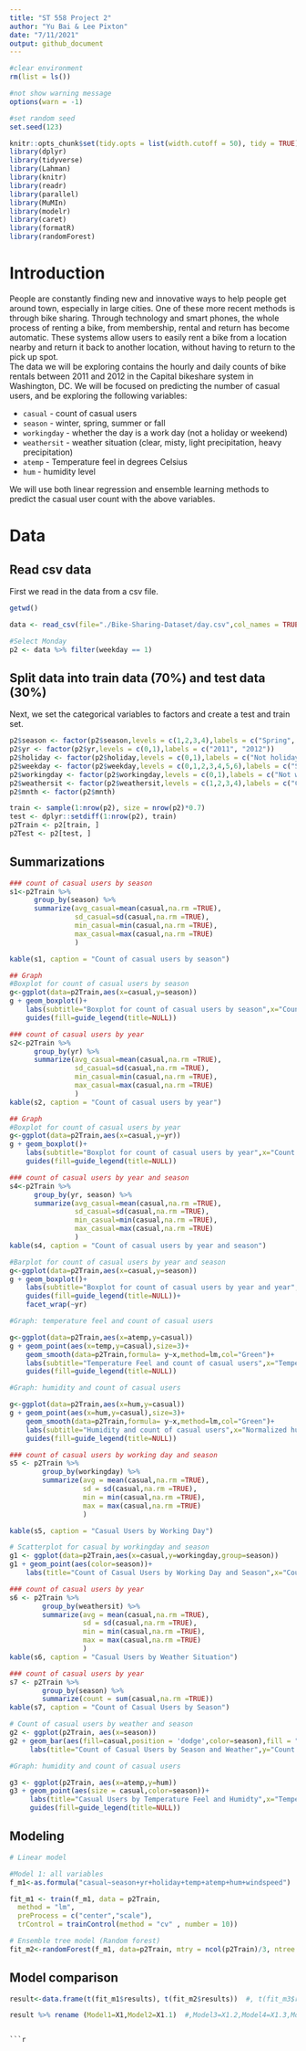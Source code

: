 ```yaml
---
title: "ST 558 Project 2"
author: "Yu Bai & Lee Pixton"
date: "7/11/2021"
output: github_document
---
```


```r
#clear environment
rm(list = ls())

#not show warning message
options(warn = -1)

#set random seed
set.seed(123)

```

```r
knitr::opts_chunk$set(tidy.opts = list(width.cutoff = 50), tidy = TRUE)
library(dplyr)
library(tidyverse)
library(Lahman)
library(knitr)
library(readr)
library(parallel)
library(MuMIn)
library(modelr)
library(caret)
library(formatR)  
library(randomForest)

```

# Introduction  
People are constantly finding new and innovative ways to help people get around town, especially in large cities. One of these more recent methods is through bike sharing. Through technology and smart phones, the whole process of renting a bike, from membership, rental and return has become automatic. These systems allow users to easily rent a bike from a location nearby and return it back to another location, without having to return to the pick up spot.   
The data we will be exploring contains the hourly and daily counts of bike rentals between 2011 and 2012 in the Capital bikeshare system in Washington, DC. We will be focused on predicting the number of casual users, and be exploring the following variables:

* `casual` - count of casual users
* `season` - winter, spring, summer or fall
* `workingday` - whether the day is a work day (not a holiday or weekend)
* `weathersit` - weather situation (clear, misty, light precipitation, heavy precipitation)
* `atemp` - Temperature feel in degrees Celsius
* `hum` - humidity level

We will use both linear regression and ensemble learning methods to predict the casual user count with the above variables.

# Data  

## Read csv data   
First we read in the data from a csv file.
```r
getwd()

data <- read_csv(file="./Bike-Sharing-Dataset/day.csv",col_names = TRUE)

#Select Monday
p2 <- data %>% filter(weekday == 1)

```

## Split data into train data (70%) and test data (30%)  
Next, we set the categorical variables to factors and create a test and train set.
```r
p2$season <- factor(p2$season,levels = c(1,2,3,4),labels = c("Spring", "Summer", "Fall","Winter"))
p2$yr <- factor(p2$yr,levels = c(0,1),labels = c("2011", "2012"))
p2$holiday <- factor(p2$holiday,levels = c(0,1),labels = c("Not holiday", "Holiday"))
p2$weekday <- factor(p2$weekday,levels = c(0,1,2,3,4,5,6),labels = c("Sunday", "Monday", "Tuesday","Wednesday","Thursday","Friday","Saturday"))
p2$workingday <- factor(p2$workingday,levels = c(0,1),labels = c("Not workingday", "Workingday"))
p2$weathersit <- factor(p2$weathersit,levels = c(1,2,3,4),labels = c("Clear", "Mist cloudy", "Light snow/rain","Heavy rain/snow"))
p2$mnth <- factor(p2$mnth)

train <- sample(1:nrow(p2), size = nrow(p2)*0.7)
test <- dplyr::setdiff(1:nrow(p2), train)
p2Train <- p2[train, ]
p2Test <- p2[test, ]

```

## Summarizations  

```r
### count of casual users by season
s1<-p2Train %>% 
      group_by(season) %>%
      summarize(avg_casual=mean(casual,na.rm =TRUE),
                sd_casual=sd(casual,na.rm =TRUE),
                min_casual=min(casual,na.rm =TRUE),
                max_casual=max(casual,na.rm =TRUE)
                )

kable(s1, caption = "Count of casual users by season")

## Graph
#Boxplot for count of casual users by season
g<-ggplot(data=p2Train,aes(x=casual,y=season))
g + geom_boxplot()+
    labs(subtitle="Boxplot for count of casual users by season",x="Count of casual users",y="Season")+
    guides(fill=guide_legend(title=NULL))


```

```r
### count of casual users by year
s2<-p2Train %>% 
      group_by(yr) %>%
      summarize(avg_casual=mean(casual,na.rm =TRUE),
                sd_casual=sd(casual,na.rm =TRUE),
                min_casual=min(casual,na.rm =TRUE),
                max_casual=max(casual,na.rm =TRUE)
                )
kable(s2, caption = "Count of casual users by year")

## Graph
#Boxplot for count of casual users by year
g<-ggplot(data=p2Train,aes(x=casual,y=yr))
g + geom_boxplot()+
    labs(subtitle="Boxplot for count of casual users by year",x="Count of casual users",y="Year")+
    guides(fill=guide_legend(title=NULL))

```


```r
### count of casual users by year and season
s4<-p2Train %>% 
      group_by(yr, season) %>%
      summarize(avg_casual=mean(casual,na.rm =TRUE),
                sd_casual=sd(casual,na.rm =TRUE),
                min_casual=min(casual,na.rm =TRUE),
                max_casual=max(casual,na.rm =TRUE)
                )
kable(s4, caption = "Count of casual users by year and season")

#Barplot for count of casual users by year and season
g<-ggplot(data=p2Train,aes(x=casual,y=season))
g + geom_boxplot()+
    labs(subtitle="Boxplot for count of casual users by year and year",x="Count of casual users",y="Season")+
    guides(fill=guide_legend(title=NULL))+
    facet_wrap(~yr)

```


```r
#Graph: temperature feel and count of casual users

g<-ggplot(data=p2Train,aes(x=atemp,y=casual))
g + geom_point(aes(x=temp,y=casual),size=3)+
    geom_smooth(data=p2Train,formula= y~x,method=lm,col="Green")+
    labs(subtitle="Temperature Feel and count of casual users",x="Temperature Feel",y="Count of casual users")+
    guides(fill=guide_legend(title=NULL))

```

```r
#Graph: humidity and count of casual users

g<-ggplot(data=p2Train,aes(x=hum,y=casual))
g + geom_point(aes(x=hum,y=casual),size=3)+
    geom_smooth(data=p2Train,formula= y~x,method=lm,col="Green")+
    labs(subtitle="Humidity and count of casual users",x="Normalized humidity",y="Count of casual users")+
    guides(fill=guide_legend(title=NULL))

```

```r
### count of casual users by working day and season
s5 <- p2Train %>% 
        group_by(workingday) %>%
        summarize(avg = mean(casual,na.rm =TRUE),
                  sd = sd(casual,na.rm =TRUE),
                  min = min(casual,na.rm =TRUE),
                  max = max(casual,na.rm =TRUE)
                  )

kable(s5, caption = "Casual Users by Working Day")
```

```r
# Scatterplot for casual by workingday and season
g1 <- ggplot(data=p2Train,aes(x=casual,y=workingday,group=season))
g1 + geom_point(aes(color=season))+
    labs(title="Count of Casual Users by Working Day and Season",x="Count of casual users",y="Working Day")


```

```r
### count of casual users by year
s6 <- p2Train %>% 
        group_by(weathersit) %>%
        summarize(avg = mean(casual,na.rm =TRUE),
                  sd = sd(casual,na.rm =TRUE),
                  min = min(casual,na.rm =TRUE),
                  max = max(casual,na.rm =TRUE)
                  )
kable(s6, caption = "Casual Users by Weather Situation")
```

```r
### count of casual users by year
s7 <- p2Train %>% 
        group_by(season) %>%
        summarize(count = sum(casual,na.rm =TRUE))
kable(s7, caption = "Count of Casual Users by Season")
```

```r
# Count of casual users by weather and season
g2 <- ggplot(p2Train, aes(x=season))
g2 + geom_bar(aes(fill=casual,position = 'dodge',color=season),fill = "white") +
     labs(title="Count of Casual Users by Season and Weather",y="Count of Casual Users",x="Season") + theme(legend.title = element_blank(),axis.text.x = element_blank()) + facet_wrap(p2Train$weathersit)
```


```r
#Graph: humidity and count of casual users

g3 <- ggplot(p2Train, aes(x=atemp,y=hum))
g3 + geom_point(aes(size = casual,color=season))+
     labs(title="Casual Users by Temperature Feel and Humidty",x="Temperature Feel",y="Humidty")+
     guides(fill=guide_legend(title=NULL))

```



## Modeling 


```r
# Linear model

#Model 1: all variables
f_m1<-as.formula("casual~season+yr+holiday+temp+atemp+hum+windspeed")

fit_m1 <- train(f_m1, data = p2Train,
  method = "lm",
  preProcess = c("center","scale"),
  trControl = trainControl(method = "cv" , number = 10))


```


```r
# Ensemble tree model (Random forest)
fit_m2<-randomForest(f_m1, data=p2Train, mtry = ncol(p2Train)/3, ntree = 200, importance = TRUE)

```

## Model comparison
```r
result<-data.frame(t(fit_m1$results), t(fit_m2$results))  #, t(fit_m3$results), t(fit_m4$results), t(fit_m5$results))

result %>% rename (Model1=X1,Model2=X1.1)  #,Model3=X1.2,Model4=X1.3,Model5=X1.4)

```

```

```r


```


```r


```






